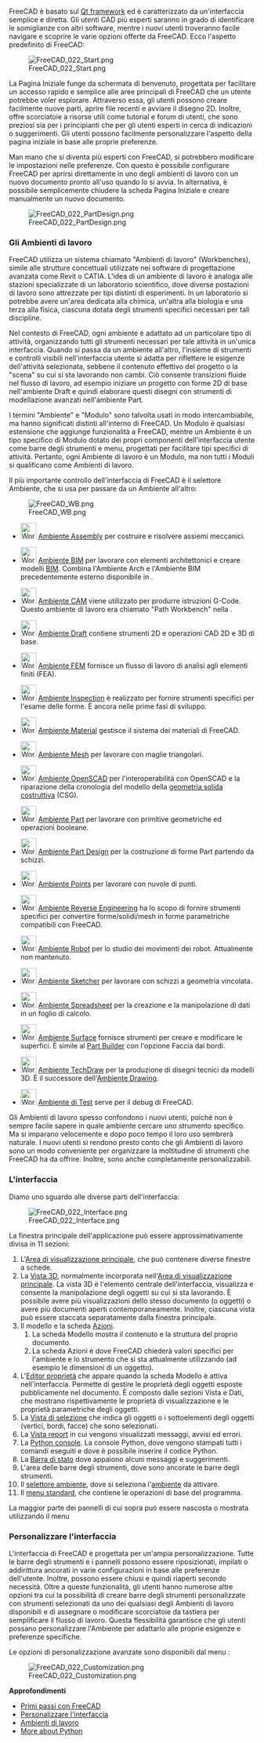 <languages/>

{{Docnav/it
|[[Manual:Installing/it|Installazione]]
|[[Manual:Navigating_in_the_3D_view/it|Navigare nella vista 3D]]
|[[Manual:Introduction/it|Pagina iniziale del manuale]]
|IconC=Crystal_Clear_manual.png
}}

{{Manual:TOC}}

FreeCAD è basato sul [https://en.wikipedia.org/wiki/Qt_(software) Qt framework] ed è caratterizzato da un'interfaccia semplice e diretta. Gli utenti CAD più esperti saranno in grado di identificare le somiglianze con altri software, mentre i nuovi utenti troveranno facile navigare e scoprire le varie opzioni offerte da FreeCAD. Ecco l'aspetto predefinito di FreeCAD:

[[Image:FreeCAD_022_Start.png|none]]

La Pagina Iniziale funge da schermata di benvenuto, progettata per facilitare un accesso rapido e semplice alle aree principali di FreeCAD che un utente potrebbe voler esplorare. Attraverso essa, gli utenti possono creare facilmente nuove parti, aprire file recenti e avviare il disegno 2D. Inoltre, offre scorciatoie a risorse utili come tutorial e forum di utenti, che sono preziosi sia per i principianti che per gli utenti esperti in cerca di indicazioni o suggerimenti. Gli utenti possono facilmente personalizzare l'aspetto della pagina iniziale in base alle proprie preferenze.

Man mano che si diventa più esperti con FreeCAD, si potrebbero modificare le impostazioni nelle preferenze. Con questo è possibile configurare FreeCAD per aprirsi direttamente in uno degli ambienti di lavoro con un nuovo documento pronto all'uso quando lo si avvia. In alternativa, è possibile semplicemente chiudere la scheda Pagina Iniziale e creare manualmente un nuovo documento.

[[Image:FreeCAD_022_PartDesign.png|none]]

<span id="Workbenches"></span>
=== Gli Ambienti di lavoro ===

FreeCAD utilizza un sistema chiamato "Ambienti di lavoro" (Workbenches), simile alle strutture concettuali utilizzate nei software di progettazione avanzata come Revit o CATIA. L'idea di un ambiente di lavoro è analoga alle stazioni specializzate di un laboratorio scientifico, dove diverse postazioni di lavoro sono attrezzate per tipi distinti di esperimenti. In un laboratorio si potrebbe avere un'area dedicata alla chimica, un'altra alla biologia e una terza alla fisica, ciascuna dotata degli strumenti specifici necessari per tali discipline.

Nel contesto di FreeCAD, ogni ambiente è adattato ad un particolare tipo di attività, organizzando tutti gli strumenti necessari per tale attività in un'unica interfaccia. Quando si passa da un ambiente all'altro, l'insieme di strumenti e controlli visibili nell'interfaccia utente si adatta per riflettere le esigenze dell'attività selezionata, sebbene il contenuto effettivo del progetto o la "scena" su cui si sta lavorando non cambi. Ciò consente transizioni fluide nel flusso di lavoro, ad esempio iniziare un progetto con forme 2D di base nell'ambiente Draft e quindi elaborare questi disegni con strumenti di modellazione avanzati nell'ambiente Part.

I termini "Ambiente" e "Modulo" sono talvolta usati in modo intercambiabile, ma hanno significati distinti all'interno di FreeCAD. Un Modulo è qualsiasi estensione che aggiunge funzionalità a FreeCAD, mentre un Ambiente è un tipo specifico di Modulo dotato dei propri componenti dell'interfaccia utente come barre degli strumenti e menu, progettati per facilitare tipi specifici di attività. Pertanto, ogni Ambiente di lavoro è un Modulo, ma non tutti i Moduli si qualificano come Ambienti di lavoro.

Il più importante controllo dell'interfaccia di FreeCAD è il selettore Ambiente, che si usa per passare da un Ambiente all'altro:

[[Image:FreeCAD_WB.png|none]]

<!--Please keep this list consistent with Workbenches, Online_Help_Toc and User_hub-->
* [[Image:Workbench_Assembly.svg|32px]] [[Assembly_Workbench/it|Ambiente Assembly]] per costruire e risolvere assiemi meccanici. {{Version/it|1.0}}

* [[Image:Workbench_BIM.svg|32px]] [[BIM_Workbench/it|Ambiente BIM]] per lavorare con elementi architettonici e creare modelli [https://en.wikipedia.org/wiki/Building_information_modeling BIM]. Combina l'Ambiente Arch e l'Ambiente BIM precedentemente esterno disponibile in {{VersionMinus/it|0.21}}.

* [[Image:Workbench_CAM.svg|32px]] [[CAM_Workbench/it|Ambiente CAM]] viene utilizzato per produrre istruzioni G-Code. Questo ambiente di lavoro era chiamato "Path Workbench" nella {{VersionMinus/it|0.21}}.

* [[Image:Workbench_Draft.svg|32px]] [[Draft_Workbench/it|Ambiente Draft]] contiene strumenti 2D e operazioni CAD 2D e 3D di base.

* [[Image:Workbench_FEM.svg|32px]] [[FEM_Workbench/it|Ambiente FEM]] fornisce un flusso di lavoro di analisi agli elementi finiti (FEA).

* [[Image:Workbench_Inspection.svg|32px]] [[Inspection_Workbench/it|Ambiente Inspection]] è realizzato per fornire strumenti specifici per l'esame delle forme. È ancora nelle prime fasi di sviluppo.

* [[Image:Workbench_Material.svg|32px]] [[Material_Workbench/it|Ambiente Material]] gestisce il sistema dei materiali di FreeCAD. {{Version/it|1.0}}

* [[Image:Workbench_Mesh.svg|32px]] [[Mesh_Workbench/it|Ambiente Mesh]] per lavorare con maglie triangolari.

* [[Image:Workbench_OpenSCAD.svg|32px]] [[OpenSCAD_Workbench/it|Ambiente OpenSCAD]] per l'interoperabilità con OpenSCAD e la riparazione della cronologia del modello della [[constructive_solid_geometry/it|geometria solida costruttiva]] (CSG).

* [[Image:Workbench_Part.svg|32px]] [[Part_Workbench/it|Ambiente Part]] per lavorare con primitive geometriche ed operazioni booleane.

* [[Image:Workbench_PartDesign.svg|32px]] [[PartDesign_Workbench/it|Ambiente Part Design]] per la costruzione di forme Part partendo da schizzi.

* [[Image:Workbench_Points.svg|32px]] [[Points_Workbench/it|Ambiente Points]] per lavorare con nuvole di punti.

* [[Image:Workbench_Reverse_Engineering.svg|32px]] [[Reverse_Engineering_Workbench/it|Ambiente Reverse Engineering]] ha lo scopo di fornire strumenti specifici per convertire forme/solidi/mesh in forme parametriche compatibili con FreeCAD.

* [[Image:Workbench_Robot.svg|32px]] [[Robot_Workbench/it| Ambiente Robot]] per lo studio dei movimenti dei robot. Attualmente non mantenuto.

* [[Image:Workbench_Sketcher.svg|32px]] [[Sketcher_Workbench/it|Ambiente Sketcher]] per lavorare con schizzi a geometria vincolata.

* [[Image:Workbench_Spreadsheet.svg|32px]] [[Spreadsheet_Workbench/it|Ambiente Spreadsheet]] per la creazione e la manipolazione di dati in un foglio di calcolo.

* [[Image:Workbench_Surface.svg|32px]] [[Surface_Workbench/it|Ambiente Surface]] fornisce strumenti per creare e modificare le superfici. È simile al [[Part_Builder/it|Part Builder]] con l'opzione Faccia dai bordi.

* [[Image:Workbench_TechDraw.svg|32px]] [[TechDraw_Workbench/it|Ambiente TechDraw]] per la produzione di disegni tecnici da modelli 3D. È il successore dell'[[Drawing_Workbench/it|Ambiente Drawing]].

* [[Image:Workbench_Test.svg|32px]] [[Testing/it|Ambiente di Test]] serve per il debug di FreeCAD.

Gli Ambienti di lavoro spesso confondono i nuovi utenti, poiché non è sempre facile sapere in quale ambiente cercare uno strumento specifico. Ma si imparano velocemente e dopo poco tempo il loro uso sembrerà naturale. I nuovi utenti si rendono presto conto che gli Ambienti di lavoro sono un modo conveniente per organizzare la moltitudine di strumenti che FreeCAD ha da offrire. Inoltre, sono anche completamente personalizzabili.

<span id="The_interface"></span>
=== L'interfaccia ===

Diamo uno sguardo alle diverse parti dell'interfaccia:

[[Image:FreeCAD_022_Interface.png|none]]

La finestra principale dell'applicazione può essere approssimativamente divisa in 11 sezioni:

# L'[[main_view_area/it|Area di visualizzazione principale]], che può contenere diverse finestre a schede.
# La [[3D_view/it|Vista 3D]], normalmente incorporata nell'[[main_view_area|Area di visualizzazione principale]]. La vista 3D è l'elemento centrale dell'interfaccia, visualizza e consente la manipolazione degli oggetti su cui si sta lavorando. È possibile avere più visualizzazioni dello stesso documento (o oggetti) o avere più documenti aperti contemporaneamente. Inoltre, ciascuna vista può essere staccata separatamente dalla finestra principale. 
#Il modello e la scheda [[task_panel/it|Azioni]].
## La scheda Modello mostra il contenuto e la struttura del proprio documento.
## La scheda Azioni è dove FreeCAD chiederà valori specifici per l'ambiente e lo strumento che si sta attualmente utilizzando (ad esempio le dimensioni di un oggetto).
# L'[[property_editor/it|Editor proprietà]] che appare quando la scheda Modello è attiva nell'interfaccia. Permette di gestire le proprietà degli oggetti esposte pubblicamente  nel documento. È composto dalle sezioni Vista e Dati, che mostrano rispettivamente le proprietà di visualizzazione e le proprietà parametriche degli oggetti.
#La [[selection view/it|Vista di selezione]] che indica gli oggetti o i sottoelementi degli oggetti (vertici, bordi, facce) che sono selezionati.
#La [[report view/it|Vista report]] in cui vengono visualizzati messaggi, avvisi ed errori.
#La [[python console/it|Python console]]. La console Python, dove vengono stampati tutti i comandi eseguiti e dove è possibile inserire il codice Python.
# La [[status bar/it|Barra di stato]] dove appaiono alcuni messaggi e suggerimenti.
# L'area delle barre degli strumenti, dove sono ancorate le barre degli strumenti.
#Il [[Std_Workbench/it|selettore ambiente]], dove si seleziona l'[[workbenches/it|ambiente]] da attivare.
# Il [[Standard_Menu/it|menu standard]], che contiene le operazioni di base del programma.

La maggior parte dei pannelli di cui sopra può essere nascosta o mostrata utilizzando il menu {{MenuCommand|Visualizza → Pannelli}}

<span id="Customizing_the_interface"></span>
=== Personalizzare l'interfaccia ===

L'interfaccia di FreeCAD è progettata per un'ampia personalizzazione. Tutte le barre degli strumenti e i pannelli possono essere riposizionati, impilati o addirittura ancorati in varie configurazioni in base alle preferenze dell'utente. Inoltre, possono essere chiusi e quindi riaperti secondo necessità. Oltre a queste funzionalità, gli utenti hanno numerose altre opzioni tra cui la possibilità di creare barre degli strumenti personalizzate con strumenti selezionati da uno dei qualsiasi degli Ambienti di lavoro disponibili e di assegnare o modificare scorciatoie da tastiera per semplificare il flusso di lavoro. Questa flessibilità garantisce che gli utenti possano personalizzare l'Ambiente per adattarlo alle proprie esigenze e preferenze specifiche.

Le opzioni di personalizzazione avanzate sono disponibili dal menu {{MenuCommand|Strumenti → Personalizza}}:

[[Image:FreeCAD_022_Customization.png|none]]

'''Approfondimenti'''

* [[Getting started/it|Primi passi con FreeCAD]]
* [[Interface Customization/it|Personalizzare l'interfaccia]]
* [[Workbenches/it|Ambienti di lavoro]]
* [https://www.python.org More about Python]


{{Docnav/it
|[[Manual:Installing/it|Installazione]]
|[[Manual:Navigating_in_the_3D_view/it|Navigare nella vista 3D]]
|[[Manual:Introduction/it|Pagina iniziale del manuale]]
|IconC=Crystal_Clear_manual.png
}}